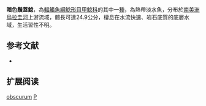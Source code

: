 {{Speciesbox
| name = 暗色鬚蓋鯰
| image = 
| image_width = 250px
| image_caption = 
| status = NE
| status_system = IUCN3.1
| genus = Pogonopoma
| species = obscurum
| authority = Quevedo & Reis, 2002
| synonyms = 
}}

'''暗色鬚蓋鯰'''，為[[輻鰭魚綱|輻鰭魚綱]][[鯰形目|鯰形目]][[甲鯰科|甲鯰科]]的其中一[[種|種]]，為熱帶淡水魚，分布於[[南美洲|南美洲]][[烏拉圭河|烏拉圭河]]上游流域，體長可達24.9公分，棲息在水流快速、岩石底質的底層水域，生活習性不明。

==参考文献==
*{{FishBase_species|genus=Pogonopoma|species=obscurum|year=2015|month=1}}

== 扩展阅读 ==
{{refbegin}}
{{wikispecies-inline|Pogonopoma obscurum|暗色鬚蓋鯰}}
{{refend}}
{{Taxonbar|from=Q3765543}}

[[Category:鬚蓋鯰屬|obscurum]]
[[Category:2002年描述的魚類|P]]